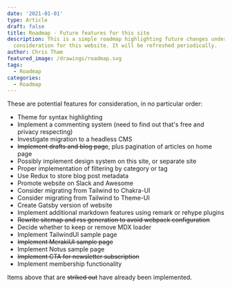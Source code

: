 ```yaml
---
date: '2021-01-01'
type: Article
draft: false
title: Roadmap - Future features for this site
description: This is a simple roadmap highlighting future changes under
  consideration for this website. It will be refreshed periodically.
author: Chris Tham
featured_image: /drawings/roadmap.svg
tags:
  - Roadmap
categories:
  - Roadmap
---
```


These are potential features for consideration, in no particular order:

- Theme for syntax highlighting
- Implement a commenting system (need to find out that's free and privacy respecting)
- Investigate migration to a headless CMS
- ~~Implement drafts and blog page~~, plus pagination of articles on home page
- Possibly implement design system on this site, or separate site
- Proper implementation of filtering by category or tag
- Use Redux to store blog post metadata
- Promote website on Slack and Awesome
- Consider migrating from Tailwind to Chakra-UI
- Consider migrating from Tailwind to Theme-UI
- Create Gatsby version of website
- Implement additional markdown features using remark or rehype plugins
- ~~Rewrite sitemap and rss generation to avoid webpack configuration~~
- Decide whether to keep or remove MDX loader
- Implement TailwindUI sample page
- ~~Implement MerakiUI sample page~~
- Implement Notus sample page
- ~~Implement CTA for newsletter subscription~~
- Implement membership functionality

Items above that are ~~striked out~~ have already been implemented.

